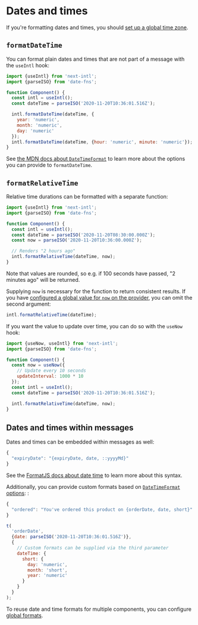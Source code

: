 # Dates and times

If you're formatting dates and times, you should [set up a global time zone](#todo).

## `formatDateTime`

You can format plain dates and times that are not part of a message with the `useIntl` hook:

```js
import {useIntl} from 'next-intl';
import {parseISO} from 'date-fns';

function Component() {
  const intl = useIntl();
  const dateTime = parseISO('2020-11-20T10:36:01.516Z');

  intl.formatDateTime(dateTime, {
    year: 'numeric',
    month: 'numeric',
    day: 'numeric'
  });
  intl.formatDateTime(dateTime, {hour: 'numeric', minute: 'numeric'});
}
```

See [the MDN docs about `DateTimeFormat`](https://developer.mozilla.org/en-US/docs/Web/JavaScript/Reference/Global_Objects/Intl/DateTimeFormat#Using_options) to learn more about the options you can provide to `formatDateTime`.

## `formatRelativeTime`

Relative time durations can be formatted with a separate function:

```js
import {useIntl} from 'next-intl';
import {parseISO} from 'date-fns';

function Component() {
  const intl = useIntl();
  const dateTime = parseISO('2020-11-20T08:30:00.000Z');
  const now = parseISO('2020-11-20T10:36:00.000Z');

  // Renders "2 hours ago"
  intl.formatRelativeTime(dateTime, now);
}
```

Note that values are rounded, so e.g. if 100 seconds have passed, "2 minutes ago" will be returned.

Supplying `now` is necessary for the function to return consistent results. If you have [configured a global value for `now` on the provider](/docs/usage/configuration#global-now-value), you can omit the second argument:

```js
intl.formatRelativeTime(dateTime);
```

If you want the value to update over time, you can do so with the `useNow` hook:

```js
import {useNow, useIntl} from 'next-intl';
import {parseISO} from 'date-fns';

function Component() {
  const now = useNow({
    // Update every 10 seconds
    updateInterval: 1000 * 10
  });
  const intl = useIntl();
  const dateTime = parseISO('2020-11-20T10:36:01.516Z');

  intl.formatRelativeTime(dateTime, now);
}
```

## Dates and times within messages

Dates and times can be embedded within messages as well:

```js
{
  "expiryDate": "{expiryDate, date, ::yyyyMd}"
}
```

See the [FormatJS docs about date time](https://formatjs.io/docs/intl-messageformat#datetime-skeleton) to learn more about this syntax.

Additionally, you can provide custom formats based on [`DateTimeFormat` options](https://developer.mozilla.org/en-US/docs/Web/JavaScript/Reference/Global_Objects/Intl/DateTimeFormat#Using_options): :

```js
{
  "ordered": "You've ordered this product on {orderDate, date, short}"
}
```

```js
t(
  'orderDate',
  {date: parseISO('2020-11-20T10:36:01.516Z')},
  {
    // Custom formats can be supplied via the third parameter
    dateTime: {
      short: {
        day: 'numeric',
        month: 'short',
        year: 'numeric'
      }
    }
  }
);
```

To reuse date and time formats for multiple components, you can configure [global formats](/docs/usage/configuration#global-formats).
